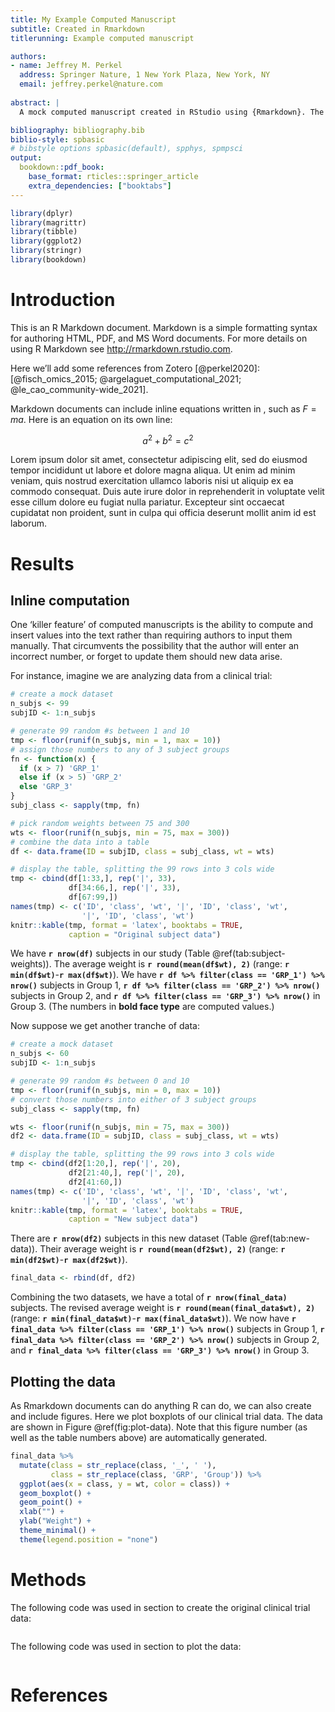 ```yaml
---
title: My Example Computed Manuscript
subtitle: Created in Rmarkdown
titlerunning: Example computed manuscript

authors: 
- name: Jeffrey M. Perkel
  address: Springer Nature, 1 New York Plaza, New York, NY
  email: jeffrey.perkel@nature.com
  
abstract: |
  A mock computed manuscript created in RStudio using {Rmarkdown}. The {Bookdown} and {Rticles} packages were used to output the text in Springer Nature's desired manuscript format. 

bibliography: bibliography.bib
biblio-style: spbasic
# bibstyle options spbasic(default), spphys, spmpsci
output: 
  bookdown::pdf_book:
    base_format: rticles::springer_article
    extra_dependencies: ["booktabs"]
---
```


```r
library(dplyr)
library(magrittr)
library(tibble)
library(ggplot2)
library(stringr)
library(bookdown)
```

# Introduction {#intro}

This is an R Markdown document. Markdown is a simple formatting syntax for authoring HTML, PDF, and MS Word documents. For more details on using R Markdown see <http://rmarkdown.rstudio.com>.

Here we'll add some references from Zotero [@perkel2020]: [@fisch_omics_2015; @argelaguet_computational_2021; @le_cao_community-wide_2021].

Markdown documents can include inline equations written in \LaTeX, such as $F = ma$. Here is an equation on its own line:

$$a^2 + b^2 = c^2$$

Lorem ipsum dolor sit amet, consectetur adipiscing elit, sed do eiusmod tempor incididunt ut labore et dolore magna aliqua. Ut enim ad minim veniam, quis nostrud exercitation ullamco laboris nisi ut aliquip ex ea commodo consequat. Duis aute irure dolor in reprehenderit in voluptate velit esse cillum dolore eu fugiat nulla pariatur. Excepteur sint occaecat cupidatat non proident, sunt in culpa qui officia deserunt mollit anim id est laborum.

# Results {#results}

## Inline computation {#sec:1}

One 'killer feature' of computed manuscripts is the ability to compute and insert values into the text rather than requiring authors to input them manually. That circumvents the possibility that the author will enter an incorrect number, or forget to update them should new data arise. 

For instance, imagine we are analyzing data from a clinical trial:

```r
# create a mock dataset
n_subjs <- 99
subjID <- 1:n_subjs

# generate 99 random #s between 1 and 10
tmp <- floor(runif(n_subjs, min = 1, max = 10))
# assign those numbers to any of 3 subject groups
fn <- function(x) { 
  if (x > 7) 'GRP_1' 
  else if (x > 5) 'GRP_2' 
  else 'GRP_3' 
}
subj_class <- sapply(tmp, fn)

# pick random weights between 75 and 300
wts <- floor(runif(n_subjs, min = 75, max = 300))
# combine the data into a table
df <- data.frame(ID = subjID, class = subj_class, wt = wts)

# display the table, splitting the 99 rows into 3 cols wide
tmp <- cbind(df[1:33,], rep('|', 33), 
             df[34:66,], rep('|', 33), 
             df[67:99,])
names(tmp) <- c('ID', 'class', 'wt', '|', 'ID', 'class', 'wt', 
                '|', 'ID', 'class', 'wt')
knitr::kable(tmp, format = 'latex', booktabs = TRUE, 
             caption = "Original subject data")
```

We have **`r nrow(df)`** subjects in our study (Table \@ref(tab:subject-weights)). The average weight is **`r round(mean(df$wt), 2)`** (range: **`r min(df$wt)`**-**`r max(df$wt)`**). We have **`r df %>% filter(class == 'GRP_1') %>% nrow()`** subjects in Group 1, **`r df %>% filter(class == 'GRP_2') %>% nrow()`** subjects in Group 2, and **`r df %>% filter(class == 'GRP_3') %>% nrow()`** in Group 3. (The numbers in **bold face type** are computed values.)

Now suppose we get another tranche of data:
```r
# create a mock dataset
n_subjs <- 60
subjID <- 1:n_subjs

# generate 99 random #s between 0 and 10
tmp <- floor(runif(n_subjs, min = 0, max = 10))
# convert those numbers into either of 3 subject groups
subj_class <- sapply(tmp, fn)

wts <- floor(runif(n_subjs, min = 75, max = 300))
df2 <- data.frame(ID = subjID, class = subj_class, wt = wts)

# display the table, splitting the 99 rows into 3 cols wide
tmp <- cbind(df2[1:20,], rep('|', 20), 
             df2[21:40,], rep('|', 20), 
             df2[41:60,])
names(tmp) <- c('ID', 'class', 'wt', '|', 'ID', 'class', 'wt', 
                '|', 'ID', 'class', 'wt')
knitr::kable(tmp, format = 'latex', booktabs = TRUE, 
             caption = "New subject data")
```

There are **`r nrow(df2)`** subjects in this new dataset (Table \@ref(tab:new-data)). Their average weight is **`r round(mean(df2$wt), 2)`** (range: **`r min(df2$wt)`**-**`r max(df2$wt)`**). 

```r
final_data <- rbind(df, df2)
```

Combining the two datasets, we have a total of **`r nrow(final_data)`** subjects. The revised average weight is **`r round(mean(final_data$wt), 2)`** (range: **`r min(final_data$wt)`**-**`r max(final_data$wt)`**). We now have **`r final_data %>% filter(class == 'GRP_1') %>% nrow()`** subjects in Group 1, **`r final_data %>% filter(class == 'GRP_2') %>% nrow()`** subjects in Group 2, and **`r final_data %>% filter(class == 'GRP_3') %>% nrow()`** in Group 3.

## Plotting the data {#sec:2}

As Rmarkdown documents can do anything R can do, we can also create and include figures. Here we plot boxplots of our clinical trial data. The data are shown in Figure \@ref(fig:plot-data). Note that this figure number (as well as the table numbers above) are automatically generated. 

```r
final_data %>% 
  mutate(class = str_replace(class, '_', ' '),
         class = str_replace(class, 'GRP', 'Group')) %>% 
  ggplot(aes(x = class, y = wt, color = class)) +
  geom_boxplot() +
  geom_point() + 
  xlab("") +
  ylab("Weight") + 
  theme_minimal() +
  theme(legend.position = "none")

```

# Methods{#methods}

The following code was used in section \ref{sec:1} to create the original clinical trial data:

```r
```

The following code was used in section \ref{sec:2} to plot the data:

```r
```

# References
